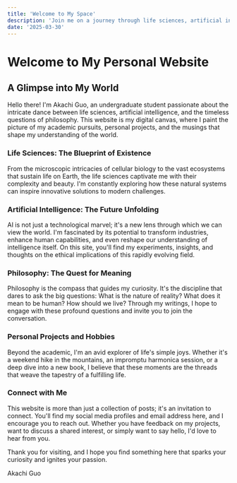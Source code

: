 ```yaml
---
title: 'Welcome to My Space'
description: 'Join me on a journey through life sciences, artificial intelligence, and the deeper questions of our existence.'
date: '2025-03-30'
---
```


# Welcome to My Personal Website

## A Glimpse into My World

Hello there! I'm Akachi Guo, an undergraduate student passionate about the intricate dance between life sciences, artificial intelligence, and the timeless questions of philosophy. This website is my digital canvas, where I paint the picture of my academic pursuits, personal projects, and the musings that shape my understanding of the world.

### Life Sciences: The Blueprint of Existence

From the microscopic intricacies of cellular biology to the vast ecosystems that sustain life on Earth, the life sciences captivate me with their complexity and beauty. I'm constantly exploring how these natural systems can inspire innovative solutions to modern challenges.

### Artificial Intelligence: The Future Unfolding

AI is not just a technological marvel; it's a new lens through which we can view the world. I'm fascinated by its potential to transform industries, enhance human capabilities, and even reshape our understanding of intelligence itself. On this site, you'll find my experiments, insights, and thoughts on the ethical implications of this rapidly evolving field.

### Philosophy: The Quest for Meaning

Philosophy is the compass that guides my curiosity. It's the discipline that dares to ask the big questions: What is the nature of reality? What does it mean to be human? How should we live? Through my writings, I hope to engage with these profound questions and invite you to join the conversation.

### Personal Projects and Hobbies

Beyond the academic, I'm an avid explorer of life's simple joys. Whether it's a weekend hike in the mountains, an impromptu harmonica session, or a deep dive into a new book, I believe that these moments are the threads that weave the tapestry of a fulfilling life.

### Connect with Me

This website is more than just a collection of posts; it's an invitation to connect. You'll find my social media profiles and email address here, and I encourage you to reach out. Whether you have feedback on my projects, want to discuss a shared interest, or simply want to say hello, I'd love to hear from you.

Thank you for visiting, and I hope you find something here that sparks your curiosity and ignites your passion.

Akachi Guo
